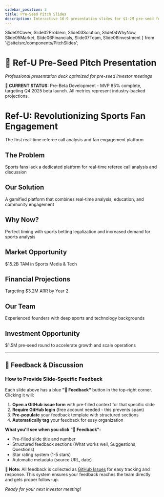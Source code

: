 ```yaml
---
sidebar_position: 3
title: Pre-Seed Pitch Slides
description: Interactive 16:9 presentation slides for $1-2M pre-seed funding round
---
```


  Slide01Cover,
  Slide02Problem,
  Slide03Solution,
  Slide04WhyNow,
  Slide05Market,
  Slide06Financials,
  Slide07Team,
  Slide08Investment
} from '@site/src/components/PitchSlides';

# 🎯 Ref-U Pre-Seed Pitch Presentation

*Professional presentation deck optimized for pre-seed investor meetings*

<div style={{background: '#e0f2fe', border: '2px solid #0277bd', borderRadius: '8px', padding: '1rem', margin: '1rem 0', fontSize: '0.9rem', color: '#01579b'}}>
<strong>🚨 CURRENT STATUS:</strong> Pre-Beta Development - MVP 85% complete, targeting Q4 2025 beta launch. All metrics represent industry-backed projections.
</div>

<div style={{ position: 'relative', marginBottom: '2rem', padding: '1rem', border: '1px solid #e5e7eb', borderRadius: '8px' }}>
  <Slide01Cover>
    <h1>Ref-U: Revolutionizing Sports Fan Engagement</h1>
    <p>The first real-time referee call analysis and fan engagement platform</p>
  </Slide01Cover>
</div>

<div style={{ position: 'relative', marginBottom: '2rem', padding: '1rem', border: '1px solid #e5e7eb', borderRadius: '8px' }}>
  <Slide02Problem>
    <h2>The Problem</h2>
    <p>Sports fans lack a dedicated platform for real-time referee call analysis and discussion</p>
  </Slide02Problem>
</div>

<div style={{ position: 'relative', marginBottom: '2rem', padding: '1rem', border: '1px solid #e5e7eb', borderRadius: '8px' }}>
  <Slide03Solution>
    <h2>Our Solution</h2>
    <p>A gamified platform that combines real-time analysis, education, and community engagement</p>
  </Slide03Solution>
</div>

<div style={{ position: 'relative', marginBottom: '2rem', padding: '1rem', border: '1px solid #e5e7eb', borderRadius: '8px' }}>
  <Slide04WhyNow>
    <h2>Why Now?</h2>
    <p>Perfect timing with sports betting legalization and increased demand for sports analysis</p>
  </Slide04WhyNow>
</div>

<div style={{ position: 'relative', marginBottom: '2rem', padding: '1rem', border: '1px solid #e5e7eb', borderRadius: '8px' }}>
  <Slide05Market>
    <h2>Market Opportunity</h2>
    <p>$15.2B TAM in Sports Media & Tech</p>
  </Slide05Market>
</div>

<div style={{ position: 'relative', marginBottom: '2rem', padding: '1rem', border: '1px solid #e5e7eb', borderRadius: '8px' }}>
  <Slide06Financials>
    <h2>Financial Projections</h2>
    <p>Targeting $3.2M ARR by Year 2</p>
  </Slide06Financials>
</div>

<div style={{ position: 'relative', marginBottom: '2rem', padding: '1rem', border: '1px solid #e5e7eb', borderRadius: '8px' }}>
  <Slide07Team>
    <h2>Our Team</h2>
    <p>Experienced founders with deep sports and technology backgrounds</p>
  </Slide07Team>
</div>

<div style={{ position: 'relative', marginBottom: '2rem', padding: '1rem', border: '1px solid #e5e7eb', borderRadius: '8px' }}>
  <Slide08Investment>
    <h2>Investment Opportunity</h2>
    <p>$1.5M pre-seed round to accelerate growth and scale operations</p>
  </Slide08Investment>
</div>

---

## 💬 **Feedback & Discussion**

<div style={{background: '#f8f9fa', border: '1px solid #dee2e6', borderRadius: '8px', padding: '1.5rem', margin: '2rem 0'}}>

### **How to Provide Slide-Specific Feedback**

Each slide above has a blue **"💬 Feedback"** button in the top-right corner. Clicking it will:

1. **Open a GitHub issue form** with pre-filled context for that specific slide
2. **Require GitHub login** (free account needed - this prevents spam)
3. **Pre-populate** your feedback template with structured sections
4. **Automatically tag** your feedback for easy organization

**What you'll see when you click "💬 Feedback":**
- Pre-filled slide title and number
- Structured feedback sections (What works well, Suggestions, Questions)
- Star rating system (1-5 stars)
- Automatic metadata (source URL, date)

</div>

<div style={{background: '#e7f3ff', border: '1px solid #0066cc', borderRadius: '8px', padding: '1rem', margin: '1rem 0', fontSize: '0.9rem'}}>
<strong>📝 Note:</strong> All feedback is collected as <a href="https://github.com/SkaFld-Ignite/ref-u-wireframes/issues" target="_blank">GitHub Issues</a> for easy tracking and response. This system ensures your feedback reaches the team directly and gets proper follow-up.
</div>

*Ready for your next investor meeting!*

<InvestorComment pageId="pitch-slides" section="Pitch Deck" />
